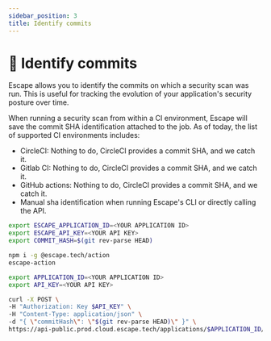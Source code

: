 ```yaml
---
sidebar_position: 3
title: Identify commits
---
```


# 🌳 Identify commits

Escape allows you to identify the commits on which a security scan was run. This is useful for tracking the evolution of your application's security posture over time.

When running a security scan from within a CI environment, Escape will save the commit SHA identification attached to the job. As of today, the list of supported CI environments includes:

- CircleCI: Nothing to do, CircleCI provides a commit SHA, and we catch it.
- Gitlab CI: Nothing to do, CircleCI provides a commit SHA, and we catch it.
- GitHub actions: Nothing to do, CircleCI provides a commit SHA, and we catch it.
- Manual sha identification when running Escape's CLI or directly calling the API.

<Tabs>
  <TabItem value="cli" label="CLI">

```bash
export ESCAPE_APPLICATION_ID=<YOUR APPLICATION ID>
export ESCAPE_API_KEY=<YOUR API KEY>
export COMMIT_HASH=$(git rev-parse HEAD)

npm i -g @escape.tech/action
escape-action
```

  </TabItem>
  <TabItem value="api" label="API">

```bash
export APPLICATION_ID=<YOUR APPLICATION ID>
export API_KEY=<YOUR API KEY>

curl -X POST \
-H "Authorization: Key $API_KEY" \
-H "Content-Type: application/json" \
-d "{ \"commitHash\": \"$(git rev-parse HEAD)\" }" \
https://api-public.prod.cloud.escape.tech/applications/$APPLICATION_ID/start-scan
```

  </TabItem>
</Tabs>
